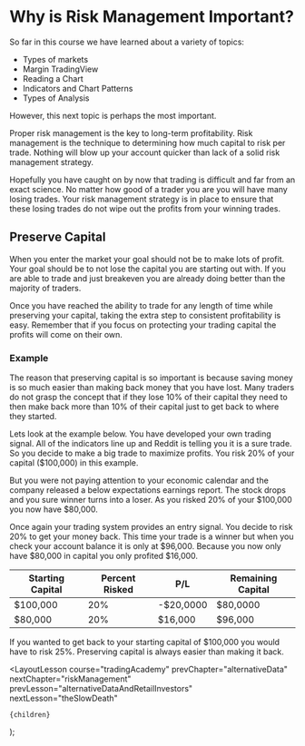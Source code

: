 
# Why is Risk Management Important?

So far in this course we have learned about a variety of topics:

- Types of markets
- Margin TradingView
- Reading a Chart
- Indicators and Chart Patterns
- Types of Analysis

However, this next topic is perhaps the most important.

Proper risk management is the key to long-term profitability. Risk management is the technique to determining how much capital
to risk per trade. Nothing will blow up your account quicker than lack of a solid risk management strategy.

Hopefully you have caught on by now that trading is difficult and far from an exact science. No matter how good of a trader
you are you will have many losing trades. Your risk management strategy is in place to ensure that these losing trades
do not wipe out the profits from your winning trades.

## Preserve Capital

When you enter the market your goal should not be to make lots of profit. Your goal should be to not lose the capital
you are starting out with. If you are able to trade and just breakeven you are already doing better than the majority
of traders.

Once you have reached the ability to trade for any length of time while preserving your capital, taking the extra step
to consistent profitability is easy. Remember that if you focus on protecting your trading capital the profits will come
on their own.

### Example

The reason that preserving capital is so important is because saving money is so much easier than making back money
that you have lost. Many traders do not grasp the concept that if they lose 10% of their capital they need to then
make back more than 10% of their capital just to get back to where they started.

Lets look at the example below. You have developed your own trading signal. All of the indicators line up and Reddit is
telling you it is a sure trade. So you decide to make a big trade to maximize profits. You risk 20% of your capital ($100,000)
in this example.

But you were not paying attention to your economic calendar and the company released a below expectations earnings report. The
stock drops and you sure winner turns into a loser. As you risked 20% of your $100,000 you now have $80,000.

Once again your trading system provides an entry signal. You decide to risk 20% to get your money back. This time your trade
is a winner but when you check your account balance it is only at $96,000. Because you now only have $80,000 in capital you
only profited $16,000.

<div className="postTable">

| Starting Capital | Percent Risked | P/L       | Remaining Capital |
| ---------------- | -------------- | --------- | ----------------- |
| $100,000         | 20%            | -$20,0000 | $80,0000          |
| $80,000          | 20%            | $16,000   | $96,000           |

</div>

If you wanted to get back to your starting capital of $100,000 you would have to risk 25%. Preserving capital is always
easier than making it back.

  <LayoutLesson
    course="tradingAcademy"
    prevChapter="alternativeData"
    nextChapter="riskManagement"
    prevLesson="alternativeDataAndRetailInvestors"
    nextLesson="theSlowDeath"
  >
    {children}
  </LayoutLesson>
);

